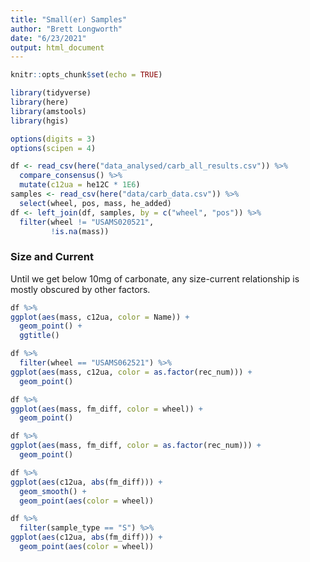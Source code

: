 ```yaml
---
title: "Small(er) Samples"
author: "Brett Longworth"
date: "6/23/2021"
output: html_document
---
```


```r
knitr::opts_chunk$set(echo = TRUE)
```

```r
library(tidyverse)
library(here)
library(amstools)
library(hgis)

options(digits = 3)
options(scipen = 4)

df <- read_csv(here("data_analysed/carb_all_results.csv")) %>% 
  compare_consensus() %>% 
  mutate(c12ua = he12C * 1E6)
samples <- read_csv(here("data/carb_data.csv")) %>% 
  select(wheel, pos, mass, he_added)
df <- left_join(df, samples, by = c("wheel", "pos")) %>% 
  filter(wheel != "USAMS020521",
         !is.na(mass))
```

### Size and Current

Until we get below 10mg of carbonate, any size-current relationship is mostly obscured by other factors.

```r
df %>% 
ggplot(aes(mass, c12ua, color = Name)) +
  geom_point() +
  ggtitle()
```

```r
df %>% 
  filter(wheel == "USAMS062521") %>% 
ggplot(aes(mass, c12ua, color = as.factor(rec_num))) +
  geom_point()
```

```r
df %>% 
ggplot(aes(mass, fm_diff, color = wheel)) +
  geom_point()
```

```r
df %>% 
ggplot(aes(mass, fm_diff, color = as.factor(rec_num))) +
  geom_point()
```

```r
df %>% 
ggplot(aes(c12ua, abs(fm_diff))) +
  geom_smooth() +
  geom_point(aes(color = wheel))
```


```r
df %>% 
  filter(sample_type == "S") %>% 
ggplot(aes(c12ua, abs(fm_diff))) +
  geom_point(aes(color = wheel))
```